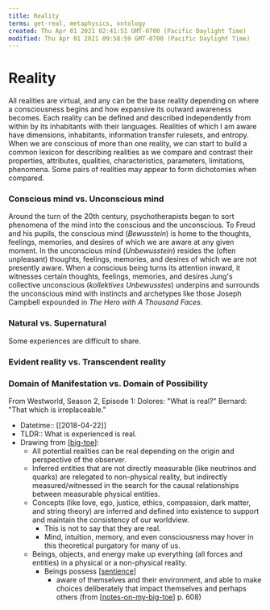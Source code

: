 ```yaml
---
title: Reality
terms: get-real, metaphysics, ontology
created: Thu Apr 01 2021 02:41:51 GMT-0700 (Pacific Daylight Time)
modified: Thu Apr 01 2021 09:58:59 GMT-0700 (Pacific Daylight Time)
---
```


# Reality

All realities are virtual, and any can be the base reality depending on where a consciousness begins and how expansive its outward awareness becomes. Each reality can be defined and described independently from within by its inhabitants with their languages. Realities of which I am aware have dimensions, inhabitants, information transfer rulesets, and entropy. When we are conscious of more than one reality, we can start to build a common lexicon for describing realities as we compare and contrast their properties, attributes, qualities, characteristics, parameters, limitations, phenomena. Some pairs of realities may appear to form dichotomies when compared.

### Conscious mind vs. Unconscious mind

Around the turn of the 20th century, psychotherapists began to sort phenomena of the mind into the conscious and the unconscious. To Freud and his pupils, the conscious mind (_Bewusstein_) is home to the thoughts, feelings, memories, and desires of which we are aware at any given moment. In the unconscious mind (_Unbewusstein_) resides the (often unpleasant) thoughts, feelings, memories, and desires of which we are not presently aware. When a conscious being turns its attention inward, it witnesses certain thoughts, feelings, memories, and desires Jung's collective unconscious (_kollektives Unbewusstes_) underpins and surrounds the unconscious mind with instincts and archetypes like those Joseph Campbell expounded in _The Hero with A Thousand Faces_.

### Natural vs. Supernatural

Some experiences are difficult to share.

### Evident reality vs. Transcendent reality

### Domain of Manifestation vs. Domain of Possibility

From Westworld, Season 2, Episode 1:
Dolores: "What is real?"
Bernard: "That which is irreplaceable."

- Datetime:: [[2018-04-22]]
- TLDR:: What is experienced is real.
- Drawing from [[big-toe]]:
  - All potential realities can be real depending on the origin and perspective of the observer.
  - Inferred entities that are not directly measurable (like neutrinos and quarks) are relegated to non-physical reality, but indirectly measured/witnessed in the search for the causal relationships between measurable physical entities.
  - Concepts (like love, ego, justice, ethics, compassion, dark matter, and string theory) are inferred and defined into existence to support and maintain the consistency of our worldview.
    - This is not to say that they are real.
    - Mind, intuition, memory, and even consciousness may hover in this theoretical purgatory for many of us.
  - Beings, objects, and energy make up everything (all forces and entities) in a physical or a non-physical reality.
    - Beings possess [[sentience]]
      - aware of themselves and their environment, and able to make choices deliberately that impact themselves and perhaps others (from [[notes-on-my-big-toe]] p. 608)

[//begin]: # 'Autogenerated link references for markdown compatibility'
[big-toe]: big-toe 'Big T.O.E.'
[sentience]: sentience 'Sentience'
[notes-on-my-big-toe]: ../remember/notes-on-my-big-toe 'Notes on My Big TOE'
[//end]: # 'Autogenerated link references'
